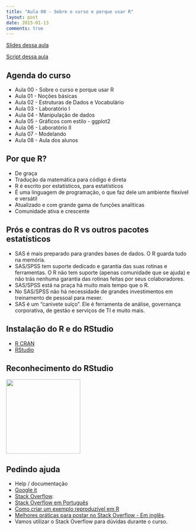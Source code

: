 ```yaml
---
title: "Aula 00 - Sobre o curso e porque usar R"
layout: post
date: 2015-01-13
comments: true
---
```


<a href="http://curso-r.github.io/slides/aula_00_01_apresentacao.html" target="_blank">Slides dessa aula</a>

<a href="http://curso-r.github.io/script/aula_00_01_script.R" target="_blank">Script dessa aula</a>

## Agenda do curso 

* Aula 00 - Sobre o curso e porque usar R
* Aula 01 - Noções básicas
* Aula 02 - Estruturas de Dados e Vocabulário
* Aula 03 - Laboratório I
* Aula 04 - Manipulação de dados
* Aula 05 - Gráficos com estilo - ggplot2
* Aula 06 - Laboratório II
* Aula 07 - Modelando
* Aula 08 - Aula dos alunos

## Por que R?

* De graça
* Tradução da matemática para código é direta
* R é escrito por estatísticos, para estatísticos
* É uma linguagem de programação, o que faz dele um ambiente flexível e versátil
* Atualizado e com grande gama de funções analíticas
* Comunidade ativa e crescente

## Prós e contras do R vs outros pacotes estatísticos

* SAS é mais preparado para grandes bases de dados. O R guarda tudo na memória.
* SAS/SPSS tem suporte dedicado e garantia das suas rotinas e ferramentas. O R não tem suporte (apenas comunidade que se ajuda) e não trás nenhuma garantia das rotinas feitas por seus colaboradores.
* SAS/SPSS está na praça há muito mais tempo que o R.
* No SAS/SPSS não há necessidade de grandes investimentos em treinamento de pessoal para mexer.
* SAS é um "canivete suíço". Ele é ferramenta de análise, governança corporativa, de gestão e serviços de TI e muito mais.

## Instalação do R e do RStudio

- [R CRAN](http://cran.r-project.org/)
- [RStudio](http://www.rstudio.com/)

## Reconhecimento do RStudio

<img src="http://www.rstudio.com/wp-content/uploads/2014/06/RStudio-Ball.png" style="width:200px;">

## Pedindo ajuda

- Help / documentação
- [Google it](http://bit.ly/1u7tlv1)
- [Stack Overflow](http://stackoverflow.com/).
- [Stack Overflow em Português](http://pt.stackoverflow.com/)
- [Como criar um exemplo reproduzível em R](http://meta.pt.stackoverflow.com/questions/824/como-criar-um-exemplo-m%C3%ADnimo-reproduz%C3%ADvel-em-r)
- [Melhores práticas para postar no Stack Overflow - Em inglês](http://stackoverflow.com/help/how-to-ask).
- Vamos utilizar o Stack Overflow para dúvidas durante o curso.
